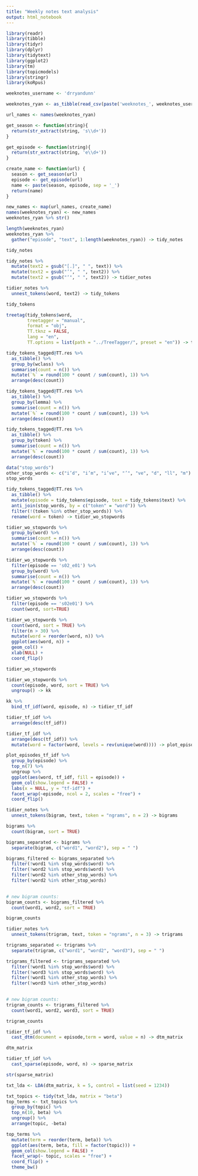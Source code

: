 ```yaml
---
title: "Weekly notes text analysis"
output: html_notebook
---
```


```r
library(readr)
library(tibble)
library(tidyr)
library(dplyr)
library(tidytext)
library(ggplot2)
library(tm)
library(topicmodels)
library(stringr)
library(koRpus)
```

```r
weeknotes_username <- 'drryandunn'
```

```r
weeknotes_ryan <- as_tibble(read_csv(paste('weeknotes_', weeknotes_username, '.csv', sep = ''), col_names = TRUE))

url_names <- names(weeknotes_ryan)

get_season <- function(string){
  return(str_extract(string, 's\\d+'))
}

get_episode <- function(string){
  return(str_extract(string, 'e\\d+'))
}

create_name <- function(url) {
  season <- get_season(url)
  episode <- get_episode(url)
  name <- paste(season, episode, sep = '_')
  return(name)
}

new_names <- map(url_names, create_name)
names(weeknotes_ryan) <- new_names
weeknotes_ryan %>% str()
```



```r
length(weeknotes_ryan)
weeknotes_ryan %>% 
  gather("episode", "text", 1:length(weeknotes_ryan)) -> tidy_notes
```

```r
tidy_notes
```

```r
tidy_notes %>% 
  mutate(text2 = gsub("[.]", " ", text)) %>% 
  mutate(text2 = gsub("’", " ", text2)) %>% 
  mutate(text2 = gsub("‘", " ", text2)) -> tidier_notes
```


```r
tidier_notes %>% 
  unnest_tokens(word, text2) -> tidy_tokens
```

```r
tidy_tokens
```

```r
treetag(tidy_tokens$word,
        treetagger = "manual",
        format = "obj",
        TT.tknz = FALSE,
        lang = "en",
        TT.options = list(path = "../TreeTagger/", preset = "en")) -> tidy_tokens_tagged
```

```r
tidy_tokens_tagged@TT.res %>% 
  as_tibble() %>% 
  group_by(wclass) %>% 
  summarise(count = n()) %>% 
  mutate(`%` = round(100 * count / sum(count), 1)) %>% 
  arrange(desc(count))
```


```r
tidy_tokens_tagged@TT.res %>% 
  as_tibble() %>% 
  group_by(lemma) %>% 
  summarise(count = n()) %>% 
  mutate(`%` = round(100 * count / sum(count), 1)) %>% 
  arrange(desc(count))
```

```r
tidy_tokens_tagged@TT.res %>% 
  as_tibble() %>% 
  group_by(token) %>% 
  summarise(count = n()) %>% 
  mutate(`%` = round(100 * count / sum(count), 1)) %>% 
  arrange(desc(count))
```

```r
data("stop_words")
other_stop_words <- c("i’d", "i’m", "i’ve", "’", "ve", "d", "ll", "m")
stop_words
```

```r
tidy_tokens_tagged@TT.res %>%
  as_tibble() %>% 
  mutate(episode = tidy_tokens$episode, text = tidy_tokens$text) %>% 
  anti_join(stop_words, by = c("token" = "word")) %>% 
  filter(!(token %in% other_stop_words)) %>% 
  rename(word = token) -> tidier_wo_stopwords
```

```r
tidier_wo_stopwords %>% 
  group_by(word) %>% 
  summarise(count = n()) %>% 
  mutate(`%` = round(100 * count / sum(count), 1)) %>% 
  arrange(desc(count))
```


```r
tidier_wo_stopwords %>% 
  filter(episode == 's02_e01') %>% 
  group_by(word) %>% 
  summarise(count = n()) %>% 
  mutate(`%` = round(100 * count / sum(count), 1)) %>% 
  arrange(desc(count))
```

```r
tidier_wo_stopwords %>% 
  filter(episode == 's02e01') %>% 
  count(word, sort=TRUE)
```

```r
tidier_wo_stopwords %>%
  count(word, sort = TRUE) %>%
  filter(n > 30) %>%
  mutate(word = reorder(word, n)) %>%
  ggplot(aes(word, n)) +
  geom_col() +
  xlab(NULL) +
  coord_flip()
```

```r
tidier_wo_stopwords
```

```r
tidier_wo_stopwords %>%
  count(episode, word, sort = TRUE) %>%
  ungroup() -> kk

kk %>% 
  bind_tf_idf(word, episode, n) -> tidier_tf_idf 
```

```r
tidier_tf_idf %>% 
  arrange(desc(tf_idf))
```

```r
tidier_tf_idf %>%
  arrange(desc(tf_idf)) %>%
  mutate(word = factor(word, levels = rev(unique(word)))) -> plot_episodes_tf_idf
```

```r
plot_episodes_tf_idf %>% 
  group_by(episode) %>% 
  top_n(7) %>% 
  ungroup %>%
  ggplot(aes(word, tf_idf, fill = episode)) +
  geom_col(show.legend = FALSE) +
  labs(x = NULL, y = "tf-idf") +
  facet_wrap(~episode, ncol = 2, scales = "free") +
  coord_flip()
```

```r
tidier_notes %>% 
  unnest_tokens(bigram, text, token = "ngrams", n = 2) -> bigrams
```

```r
bigrams %>%
  count(bigram, sort = TRUE)
```

```r
bigrams_separated <- bigrams %>%
  separate(bigram, c("word1", "word2"), sep = " ")

bigrams_filtered <- bigrams_separated %>%
  filter(!word1 %in% stop_words$word) %>%
  filter(!word2 %in% stop_words$word) %>% 
  filter(!word2 %in% other_stop_words) %>% 
  filter(!word2 %in% other_stop_words)
  

# new bigram counts:
bigram_counts <- bigrams_filtered %>% 
  count(word1, word2, sort = TRUE)

bigram_counts
```

```r
tidier_notes %>% 
  unnest_tokens(trigram, text, token = "ngrams", n = 3) -> trigrams

trigrams_separated <- trigrams %>%
  separate(trigram, c("word1", "word2", "word3"), sep = " ")

trigrams_filtered <- trigrams_separated %>%
  filter(!word1 %in% stop_words$word) %>%
  filter(!word3 %in% stop_words$word) %>% 
  filter(!word1 %in% other_stop_words) %>% 
  filter(!word3 %in% other_stop_words)
  

# new bigram counts:
trigram_counts <- trigrams_filtered %>% 
  count(word1, word2, word3, sort = TRUE)

trigram_counts
```

```r
tidier_tf_idf %>% 
  cast_dtm(document = episode,term = word, value = n) -> dtm_matrix
```

```r
dtm_matrix
```


```r
tidier_tf_idf %>% 
  cast_sparse(episode, word, n) -> sparse_matrix
```

```r
str(sparse_matrix)
```

```r
txt_lda <- LDA(dtm_matrix, k = 5, control = list(seed = 1234))
```


```r
txt_topics <- tidy(txt_lda, matrix = "beta")
top_terms <- txt_topics %>%
  group_by(topic) %>%
  top_n(10, beta) %>%
  ungroup() %>%
  arrange(topic, -beta)

top_terms %>%
  mutate(term = reorder(term, beta)) %>%
  ggplot(aes(term, beta, fill = factor(topic))) +
  geom_col(show.legend = FALSE) +
  facet_wrap(~ topic, scales = "free") +
  coord_flip() +
  theme_bw()
```


